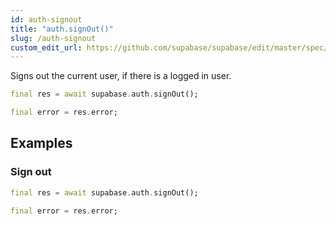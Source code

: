 ```yaml
---
id: auth-signout
title: "auth.signOut()"
slug: /auth-signout
custom_edit_url: https://github.com/supabase/supabase/edit/master/spec/supabase_dart_v0.yml
---
```


Signs out the current user, if there is a logged in user.


```dart
final res = await supabase.auth.signOut();

final error = res.error;
```


















## Examples

### Sign out



```dart
final res = await supabase.auth.signOut();

final error = res.error;
```